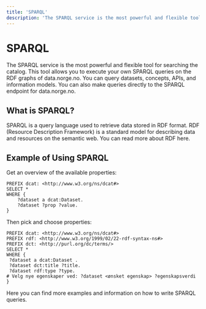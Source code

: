```yaml
---
title: 'SPARQL'
description: 'The SPARQL service is the most powerful and flexible tool for searching the catalog.'
---
```


# SPARQL

The SPARQL service is the most powerful and flexible tool for searching the catalog. This tool allows you to execute your own SPARQL queries on the RDF graphs of data.norge.no. You can query datasets, concepts, APIs, and information models. You can also make queries directly to the SPARQL endpoint for data.norge.no.

## What is SPARQL?

SPARQL is a query language used to retrieve data stored in RDF format. RDF (Resource Description Framework) is a standard model for describing data and resources on the semantic web. You can read more about RDF here.

## Example of Using SPARQL

Get an overview of the available properties:

```sparql
PREFIX dcat: <http://www.w3.org/ns/dcat#>
SELECT *
WHERE {
	?dataset a dcat:Dataset.
    ?dataset ?prop ?value.
}
```

Then pick and choose properties:

```sparql
PREFIX dcat: <http://www.w3.org/ns/dcat#>
PREFIX rdf: <http://www.w3.org/1999/02/22-rdf-syntax-ns#>
PREFIX dct: <http://purl.org/dc/terms/>
SELECT *
WHERE {
 ?dataset a dcat:Dataset .
 ?dataset dct:title ?title.
 ?dataset rdf:type ?type.
# Velg nye egenskaper ved: ?dataset <ønsket egenskap> ?egenskapsverdi
}
```

Here you can find more examples and information on how to write SPARQL queries.
